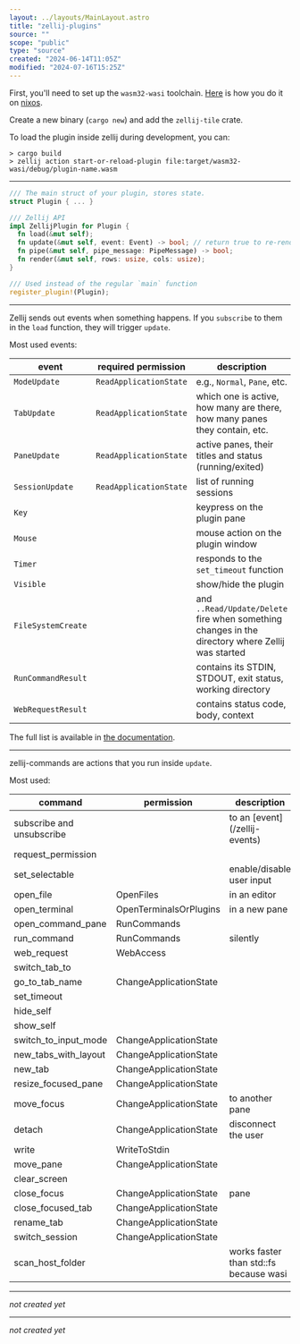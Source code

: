 ```yaml
---
layout: ../layouts/MainLayout.astro
title: "zellij-plugins"
source: ""
scope: "public"
type: "source"
created: "2024-06-14T11:05Z"
modified: "2024-07-16T15:25Z"
---
```



<NoteMeta name="zellij-plugins-start" source="https://zellij.dev/documentation/plugin-development" scope="public" type="main" created="2024-06-16T10:17Z" modified="2024-07-01T17:56Z" />

First, you'll need to set up the `wasm32-wasi` toolchain. [Here](/rust-nix-wasi) is how you do it on [nixos](/nixos).

Create a new binary (`cargo new`) and add the `zellij-tile` crate.

To load the plugin inside zellij during development, you can:
```shell
> cargo build
> zellij action start-or-reload-plugin file:target/wasm32-wasi/debug/plugin-name.wasm
```

---

<NoteMeta name="zellij-plugins-structure" source="https://docs.rs/zellij-tile/0.40.1/zellij_tile/trait.ZellijPlugin.html" scope="public" type="main" created="2024-06-16T10:23Z" modified="2024-07-01T17:56Z" />

```rust
/// The main struct of your plugin, stores state.
struct Plugin { ... }

/// Zellij API
impl ZellijPlugin for Plugin {
  fn load(&mut self);
  fn update(&mut self, event: Event) -> bool; // return true to re-render
  fn pipe(&mut self, pipe_message: PipeMessage) -> bool;
  fn render(&mut self, rows: usize, cols: usize);
}

/// Used instead of the regular `main` function
register_plugin!(Plugin);
```

---

<NoteMeta name="zellij-events" source="https://zellij.dev/documentation/plugin-api-events" scope="public" type="main" created="2024-06-14T15:08Z" modified="2024-07-16T15:25Z" />

Zellij sends out events when something happens. If you `subscribe` to them in the `load` function, they will trigger `update`.

Most used events:

| event              | required permission    | description                                                                                      |
| ------------------ | ---------------------- | ------------------------------------------------------------------------------------------------ |
| `ModeUpdate`       | `ReadApplicationState` | e.g., `Normal`, `Pane`, etc.                                                                     |
| `TabUpdate`        | `ReadApplicationState` | which one is active, how many are there, how many panes they contain, etc.                       |
| `PaneUpdate`       | `ReadApplicationState` | active panes, their titles and status (running/exited)                                           |
| `SessionUpdate`    | `ReadApplicationState` | list of running sessions                                                                         |
| `Key`              |                        | keypress on the plugin pane                                                                      |
| `Mouse`            |                        | mouse action on the plugin window                                                                |
| `Timer`            |                        | responds to the `set_timeout` function                                                           |
| `Visible`          |                        | show/hide the plugin                                                                             |
| `FileSystemCreate` |                        | and `..Read/Update/Delete` fire when something changes in the directory where Zellij was started |
| `RunCommandResult` |                        | contains its STDIN, STDOUT, exit status, working directory                                       |
| `WebRequestResult` |                        | contains status code, body, context                                                              |

The full list is available in [the documentation](https://zellij.dev/documentation/plugin-api-events).

---

<NoteMeta name="zellij-commands" source="https://zellij.dev/documentation/plugin-api-commands" scope="public" type="main" created="2024-06-14T15:27Z" modified="2024-07-16T15:25Z" />

zellij-commands are actions that you run inside `update`.

Most used:

| command                   | permission             | description                            |
| ------------------------- | ---------------------- | -------------------------------------- |
| subscribe and unsubscribe |                        | to an [event](/zellij-events\)         |
| request_permission        |                        |                                        |
| set_selectable            |                        | enable/disable user input              |
| open_file                 | OpenFiles              | in an editor                           |
| open_terminal             | OpenTerminalsOrPlugins | in a new pane                          |
| open_command_pane         | RunCommands            |                                        |
| run_command               | RunCommands            | silently                               |
| web_request               | WebAccess              |                                        |
| switch_tab_to             |                        |                                        |
| go_to_tab_name            | ChangeApplicationState |                                        |
| set_timeout               |                        |                                        |
| hide_self                 |                        |                                        |
| show_self                 |                        |                                        |
| switch_to_input_mode      | ChangeApplicationState |                                        |
| new_tabs_with_layout      | ChangeApplicationState |                                        |
| new_tab                   | ChangeApplicationState |                                        |
| resize_focused_pane       | ChangeApplicationState |                                        |
| move_focus                | ChangeApplicationState | to another pane                        |
| detach                    | ChangeApplicationState | disconnect the user                    |
| write                     | WriteToStdin           |                                        |
| move_pane                 | ChangeApplicationState |                                        |
| clear_screen              |                        |                                        |
| close_focus               | ChangeApplicationState | pane                                   |
| close_focused_tab         | ChangeApplicationState |                                        |
| rename_tab                | ChangeApplicationState |                                        |
| switch_session            | ChangeApplicationState |                                        |
| scan_host_folder          |                        | works faster than std::fs because wasi |

---

*not created yet*

---

*not created yet*